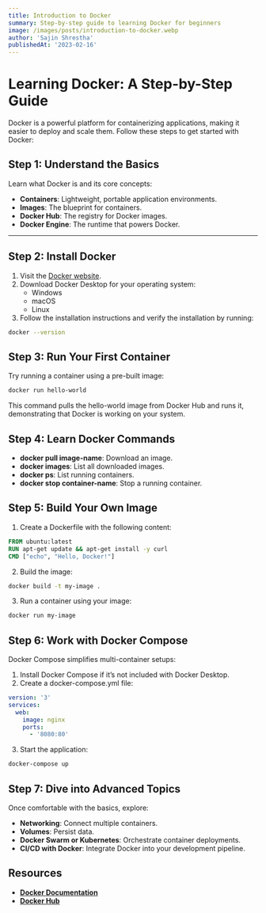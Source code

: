 ```yaml
---
title: Introduction to Docker
summary: Step-by-step guide to learning Docker for beginners
image: /images/posts/introduction-to-docker.webp
author: 'Sajin Shrestha'
publishedAt: '2023-02-16'
---
```


# Learning Docker: A Step-by-Step Guide

Docker is a powerful platform for containerizing applications, making it easier
to deploy and scale them. Follow these steps to get started with Docker:

## Step 1: Understand the Basics

Learn what Docker is and its core concepts:

- **Containers**: Lightweight, portable application environments.
- **Images**: The blueprint for containers.
- **Docker Hub**: The registry for Docker images.
- **Docker Engine**: The runtime that powers Docker.

---

## Step 2: Install Docker

1. Visit the [Docker website](https://www.docker.com/).
2. Download Docker Desktop for your operating system:
   - Windows
   - macOS
   - Linux
3. Follow the installation instructions and verify the installation by running:

```bash
docker --version
```

## Step 3: Run Your First Container

Try running a container using a pre-built image:

```bash
docker run hello-world
```

This command pulls the hello-world image from Docker Hub and runs it,
demonstrating that Docker is working on your system.

## Step 4: Learn Docker Commands

- **docker pull image-name**: Download an image.
- **docker images**: List all downloaded images.
- **docker ps**: List running containers.
- **docker stop container-name**: Stop a running container.

## Step 5: Build Your Own Image

1. Create a Dockerfile with the following content:

```dockerfile
FROM ubuntu:latest
RUN apt-get update && apt-get install -y curl
CMD ["echo", "Hello, Docker!"]
```

2. Build the image:

```bash
docker build -t my-image .
```

3. Run a container using your image:

```bash
docker run my-image
```

## Step 6: Work with Docker Compose

Docker Compose simplifies multi-container setups:

1. Install Docker Compose if it’s not included with Docker Desktop.
2. Create a docker-compose.yml file:

```yml
version: '3'
services:
  web:
    image: nginx
    ports:
      - '8080:80'
```

3. Start the application:

```bash
docker-compose up
```

## Step 7: Dive into Advanced Topics

Once comfortable with the basics, explore:

- **Networking**: Connect multiple containers.
- **Volumes**: Persist data.
- **Docker Swarm or Kubernetes**: Orchestrate container deployments.
- **CI/CD with Docker**: Integrate Docker into your development pipeline.

## Resources

- [**Docker Documentation**](https://docs.docker.com/)
- [**Docker Hub**](https://hub.docker.com/)
